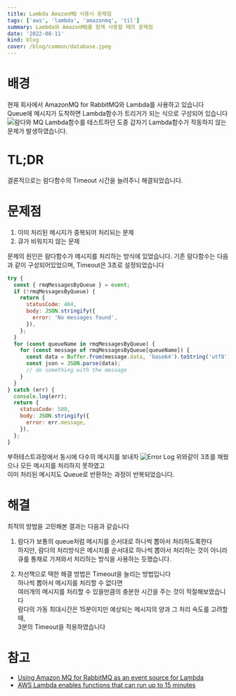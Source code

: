 ```yaml
---
title: Lambda AmazonMQ 사용시 문제점
tags: ['aws', 'lambda', 'amazonmq', 'til']
summary: Lambda와 AmazonMQ를 함께 사용할 때의 문제점
date: '2022-08-11'
kind: blog
cover: /blog/common/database.jpeg
---
```


# 배경

현재 회사에서 AmazonMQ for RabbitMQ와 Lambda를 사용하고 있습니다\
Queue에 메시지가 도착하면 Lambda함수가 트리거가 되는 식으로 구성되어 있습니다\
![람다와 MQ](/blog/Lambda-AmazonMQ-사용시-문제점/1.png)
Lambda함수를 테스트하던 도중 갑자기 Lambda함수가 작동하지 않는 문제가 발생하였습니다.

# TL;DR

결론적으로는 람다함수의 Timeout 시간을 늘려주니 해결되었습니다.

# 문제점

1. 이미 처리된 메시지가 중복되어 처리되는 문제
2. 큐가 비워지지 않는 문제

문제의 원인은 람다함수가 메시지를 처리하는 방식에 있었습니다.
기존 람다함수는 다음과 같이 구성되어있었으며,
Timeout은 3초로 설정되었습니다

```js
try {
  const { rmqMessagesByQueue } = event;
  if (!rmqMessagesByQueue) {
    return {
      statusCode: 404,
      body: JSON.stringify({
        error: 'No messages found',
      }),
    };
  }
  for (const queueName in rmqMessagesByQueue) {
    for (const message of rmqMessagesByQueue[queueName]) {
      const data = Buffer.from(message.data, 'base64').toString('utf8');
      const json = JSON.parse(data);
      // do something with the message
    }
  }
} catch (err) {
  console.log(err);
  return {
    statusCode: 500,
    body: JSON.stringify({
      error: err.message,
    }),
  };
}
```

부하테스트과정에서 동시에 다수의 메시지를 보내자
![Error Log](/blog/Lambda-AmazonMQ-사용시-문제점/2.png)
위와같이 3초를 채웠으나 모든 메시지를 처리하지 못하였고\
이미 처리된 메시지도 Queue로 반환하는 과정이 반복되었습니다.

# 해결

최적의 방법을 고민해본 결과는 다음과 같습니다

1. 람다가 보통의 queue처럼 메시지를 순서대로 하나씩 뽑아서 처리하도록한다\
   하지만, 람다의 처리방식은 메시지를 순서대로 하나씩 뽑아서 처리하는 것이 아니라\
   큐를 통채로 가져와서 처리하는 방식을 사용하는 듯했습니다.

2. 차선책으로 택한 해결 방법은 Timeout을 늘리는 방법입니다\
   하나씩 뽑아서 메시지를 처리할 수 없다면\
   여러개의 메시지를 처리할 수 있을만큼의 충분한 시간을 주는 것이 적절해보였습니다\
   람다의 가동 최대시간은 15분이지만 예상되는 메시지의 양과 그 처리 속도를 고려할 때,\
   3분의 Timeout을 적용하였습니다

# 참고

- [Using Amazon MQ for RabbitMQ as an event source for Lambda](https://aws.amazon.com/blogs/compute/using-amazon-mq-for-rabbitmq-as-an-event-source-for-lambda/)
- [AWS Lambda enables functions that can run up to 15 minutes](https://aws.amazon.com/about-aws/whats-new/2018/10/aws-lambda-supports-functions-that-can-run-up-to-15-minutes/)
